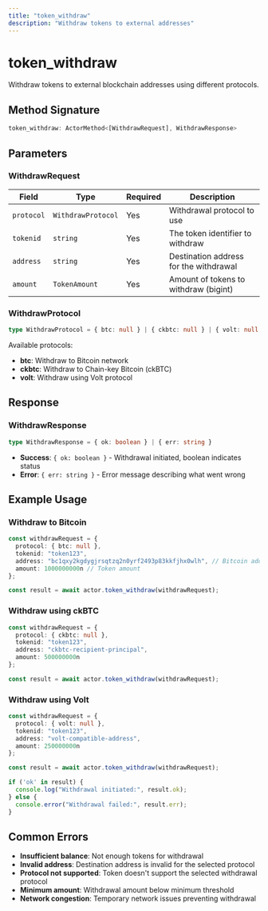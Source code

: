 ```yaml
---
title: "token_withdraw"
description: "Withdraw tokens to external addresses"
---
```


# token_withdraw

Withdraw tokens to external blockchain addresses using different protocols.

## Method Signature

```typescript
token_withdraw: ActorMethod<[WithdrawRequest], WithdrawResponse>
```

## Parameters

### WithdrawRequest

| Field | Type | Required | Description |
|-------|------|----------|-------------|
| `protocol` | `WithdrawProtocol` | Yes | Withdrawal protocol to use |
| `tokenid` | `string` | Yes | The token identifier to withdraw |
| `address` | `string` | Yes | Destination address for the withdrawal |
| `amount` | `TokenAmount` | Yes | Amount of tokens to withdraw (bigint) |

### WithdrawProtocol
```typescript
type WithdrawProtocol = { btc: null } | { ckbtc: null } | { volt: null }
```

Available protocols:
- **btc**: Withdraw to Bitcoin network
- **ckbtc**: Withdraw to Chain-key Bitcoin (ckBTC) 
- **volt**: Withdraw using Volt protocol

## Response

### WithdrawResponse
```typescript
type WithdrawResponse = { ok: boolean } | { err: string }
```

- **Success**: `{ ok: boolean }` - Withdrawal initiated, boolean indicates status
- **Error**: `{ err: string }` - Error message describing what went wrong

## Example Usage

### Withdraw to Bitcoin
```typescript
const withdrawRequest = {
  protocol: { btc: null },
  tokenid: "token123",
  address: "bc1qxy2kgdygjrsqtzq2n0yrf2493p83kkfjhx0wlh", // Bitcoin address
  amount: 1000000000n // Token amount
};

const result = await actor.token_withdraw(withdrawRequest);
```

### Withdraw using ckBTC
```typescript
const withdrawRequest = {
  protocol: { ckbtc: null },
  tokenid: "token123", 
  address: "ckbtc-recipient-principal",
  amount: 500000000n
};

const result = await actor.token_withdraw(withdrawRequest);
```

### Withdraw using Volt
```typescript
const withdrawRequest = {
  protocol: { volt: null },
  tokenid: "token123",
  address: "volt-compatible-address",
  amount: 250000000n
};

const result = await actor.token_withdraw(withdrawRequest);

if ('ok' in result) {
  console.log("Withdrawal initiated:", result.ok);
} else {
  console.error("Withdrawal failed:", result.err);
}
```

## Common Errors

- **Insufficient balance**: Not enough tokens for withdrawal
- **Invalid address**: Destination address is invalid for the selected protocol
- **Protocol not supported**: Token doesn't support the selected withdrawal protocol
- **Minimum amount**: Withdrawal amount below minimum threshold
- **Network congestion**: Temporary network issues preventing withdrawal 